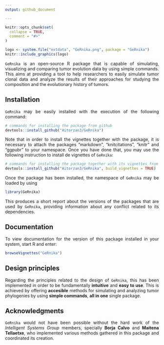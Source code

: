 ```yaml
---
output: github_document

---
```

<style>
body {
text-align: justify}
</style>

```r
knitr::opts_chunk$set(
  collapse = TRUE,
  comment = "#>"
)
```


```r

logo <- system.file("extdata", "GeRnika.png", package = "GeRnika")
knitr::include_graphics(logo)
```


`GeRnika` is an open-source R package that is capable of simulating, visualizing and comparing tumor evolution data by using simple commands. This aims at providing a tool to help researchers to easily simulate tumor clonal data and analyze the results of their approaches for studying the composition and the evolutionary history of tumors.

## Installation

`GeRnika` may be easily installed with the execution of the following command:

```r
# commands for installing the package from github
devtools::install_github("Aitorzan3/GeRnika")
```

Note that in order to install the vignettes together with the package, it is necessary to attach the packages "markdown", "knitcitations", "knitr" and "ggpubr" to your namespace. Once you have done that, you may use the following instruction to install de vignettes of `GeRnika`:

```r
# commands for installing the package together with its vignettes from github
devtools::install_github("Aitorzan3/GeRnika", build_vignettes = TRUE)
```

Once the package has been installed, the namespace of `GeRnika` may be loaded by using

```r
library(GeRnika)
```

This produces a short report about the versions of the packages that are used by `GeRnika`, providing information about any conflict related to its dependencies.

## Documentation

To view documentation for the version of this package installed in your system, start R and enter:

```r
browseVignettes("GeRnika")
```


## Design principles
Regarding the principles related to the design of `GeRnika`, this has been implemented in order to be fundamentally **intuitive** and **easy to use**. This is achieved by offering **accesible** methods for simulating and analyzing tumor phylogenies by using **simple commands**, **all in one** single package.


## Acknowledgments

`GeRnika` would not have been possible without the hard work of the *Intelligent Systems Group* members, specially **Borja Calvo** and **Maitena Tellaetxe**, who implemented various methods gathered in this package and coordinated its creation. 



